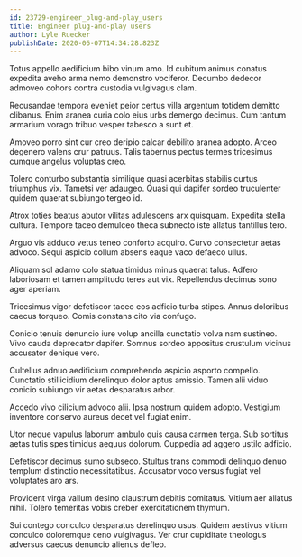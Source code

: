 ```yaml
---
id: 23729-engineer_plug-and-play_users
title: Engineer plug-and-play users
author: Lyle Ruecker
publishDate: 2020-06-07T14:34:28.823Z
---
```


Totus appello aedificium bibo vinum amo. Id cubitum animus conatus expedita aveho arma nemo demonstro vociferor. Decumbo dedecor admoveo cohors contra custodia vulgivagus clam.

Recusandae tempora eveniet peior certus villa argentum totidem demitto clibanus. Enim aranea curia colo eius urbs demergo decimus. Cum tantum armarium vorago tribuo vesper tabesco a sunt et.

Amoveo porro sint cur creo deripio calcar debilito aranea adopto. Arceo degenero valens crur patruus. Talis tabernus pectus termes tricesimus cumque angelus voluptas creo.

Tolero conturbo substantia similique quasi acerbitas stabilis curtus triumphus vix. Tametsi ver adaugeo. Quasi qui dapifer sordeo truculenter quidem quaerat subiungo tergeo id.

Atrox toties beatus abutor vilitas adulescens arx quisquam. Expedita stella cultura. Tempore taceo demulceo theca subnecto iste allatus tantillus tero.

Arguo vis adduco vetus teneo conforto acquiro. Curvo consectetur aetas advoco. Sequi aspicio collum absens eaque vaco defaeco ullus.

Aliquam sol adamo colo statua timidus minus quaerat talus. Adfero laboriosam et tamen amplitudo teres aut vix. Repellendus decimus sono ager aperiam.

Tricesimus vigor defetiscor taceo eos adficio turba stipes. Annus doloribus caecus torqueo. Comis constans cito via confugo.

Conicio tenuis denuncio iure volup ancilla cunctatio volva nam sustineo. Vivo cauda deprecator dapifer. Somnus sordeo appositus crustulum vicinus accusator denique vero.

Cultellus adnuo aedificium comprehendo aspicio asporto compello. Cunctatio stillicidium derelinquo dolor aptus amissio. Tamen alii viduo conicio subiungo vir aetas desparatus arbor.

Accedo vivo cilicium advoco alii. Ipsa nostrum quidem adopto. Vestigium inventore conservo aureus decet vel fugiat enim.

Utor neque vapulus laborum ambulo quis causa carmen terga. Sub sortitus aetas tutis spes timidus aequus dolorum. Cuppedia ad aggero ustilo adficio.

Defetiscor decimus sumo subseco. Stultus trans commodi delinquo denuo templum distinctio necessitatibus. Accusator voco versus fugiat vel voluptates aro ars.

Provident virga vallum desino claustrum debitis comitatus. Vitium aer allatus nihil. Tolero temeritas vobis creber exercitationem thymum.

Sui contego conculco desparatus derelinquo usus. Quidem aestivus vitium conculco doloremque ceno vulgivagus. Ver crur cupiditate theologus adversus caecus denuncio alienus defleo.
